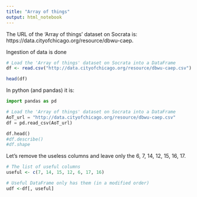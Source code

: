 ---
title: "Array of things"
output: html_notebook
---

The URL of the 'Array of things' dataset on Socrata is: https://data.cityofchicago.org/resource/dbwu-caep.<extension>

Ingestion of data is done

```{r}

# Load the 'Array of things' dataset on Socrata into a DataFrame
df <- read.csv("http://data.cityofchicago.org/resource/dbwu-caep.csv")

head(df)
```

In python (and pandas) it is:

```{python}
import pandas as pd

# Load the 'Array of things' dataset on Socrata into a DataFrame
AoT_url = "http://data.cityofchicago.org/resource/dbwu-caep.csv"
df = pd.read_csv(AoT_url)

df.head()
#df.describe()
#df.shape
```

Let's remove the useless columns and leave only the 6, 7, 14, 12, 15, 16, 17.

```{r}
# The list of useful columns
useful <- c(7, 14, 15, 12, 6, 17, 16)

# Useful DataFrame only has them (in a modified order)
udf <-df[, useful]
```

